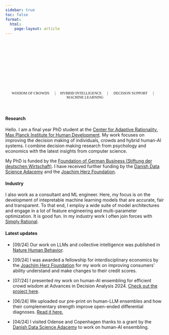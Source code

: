 ```yaml
---
sidebar: true
toc: false
format:
  html:
    page-layout: article
---
```


```{=html}
<!---
 ::: {.container-fluid} 
--->
```
```{=html}
<div class="p-5 mb-4 bg-light rounded-3 bgimg">
  <br><br><br><br>
  <div class="container-fluid py-5">
    <h1 class="display-5 fw-bold"> <br Berger></h1>
  </div>
</div>
<p class="lead">
   <small class="text-hero">WISDOM OF CROWDS &emsp; | &emsp;HYBRID INTELLIGENCE &emsp; | &emsp; DECISION SUPPORT &emsp; | &emsp; MACHINE LEARNING</small>
</p>
<style type="text/css">
.lead {
    font-family: "Zilla Slab";
    text-align: center;
}

.bgimg {
  background-image: url('images/sep24.jpg');
background-size: 800px;
background-repeat: no-repeat;
background-position: center;
}
.hero-quote {
  font-family: "Zilla Slab";
  font-color: white;
  color: white;
}

.fw-bold {
  /* font-family: "Zilla Slab Highlight"; */
  font-style: bold !important;
  color: white !important;
}
</style>
```
```{=html}
<!---
 ::: 
--->
```
<br>

::: grid
::: g-col-1
:::

::: g-col-10
#### Research

Hello. I am a final year PhD student at the [Center for Adaptive Rationality, Max Planck Institute for Human Development](https://www.mpib-berlin.mpg.de/research/research-centers/adaptive-rationality). My work focuses on improving the decision making of individuals, crowds and hybrid human-AI systems. I combine decision making research from psychology and economics with the latest insights from computer science.

My PhD is funded by the [Foundation of German Business (Stiftung der deutschen Wirtschaft)](https://www.sdw.org/index.html). I have received further funding by the [Danish Data Science Adacemy](https://ddsa.dk/) and the [Joachim Herz Foundation](https://www.joachim-herz-stiftung.de/en/research/promotion-of-young-talents/add-on-fellowships-for-interdisciplinary-economics).

#### Industry

I also work as a consultant and ML engineer. Here, my focus is on the development of intepretable machine learning models that are accurate, fair and transparent. To that end, I employ a wide suite of model architectures and engage in a lot of feature engineering and multi-parameter optimization. It is good fun. In my industry work I often join forces with [Simply Rational](https://www.simplyrational.de/en/).

#### Latest updates

-   \[09/24\] Our work on LLMs and collective intelligence was published in [Nature Human Behavior](https://www.nature.com/articles/s41562-024-01959-9).

-   \[09/24\] I was awarded a fellowship for interdisciplinary economics by the [Joachim Herz Foundation](https://www.joachim-herz-stiftung.de/en/research/promotion-of-young-talents/add-on-fellowships-for-interdisciplinary-economics) for my work on improving consumers' ability understand and make changes to their credit scores.

-   \[07/24\] I presented my work on human-AI ensembling for efficient crowd wisdom at Advances in Decision Analysis 2024. [Check out the project here](projects/hct.qmd).

-   \[06/24\] We uploaded our pre-print on human-LLM ensembles and how their complementary strength improve open-ended differential diagnoses. [Read it here.](https://arxiv.org/abs/2406.14981)

-   \[04/24\] I visited Odense and Copenhagen thanks to a grant by the [Danish Data Science Adacemy](https://ddsa.dk/) to work on human-AI ensembling. 


:::

::: g-col-1
:::
:::
